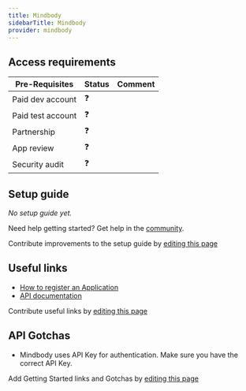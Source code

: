 ```yaml
---
title: Mindbody
sidebarTitle: Mindbody
provider: mindbody
---
```



<Overview />
<PreBuiltTooling provider={providers[pageMetadata.provider]} />
<PreBuiltUseCases />

## Access requirements
| Pre-Requisites | Status | Comment|
| - | - | - |
| Paid dev account | ❓ |  |
| Paid test account | ❓ |  |
| Partnership | ❓ | |
| App review | ❓ |  |
| Security audit | ❓ | |


## Setup guide

_No setup guide yet._

<Tip>Need help getting started? Get help in the [community](https://nango.dev/slack).</Tip>

<Note>Contribute improvements to the setup guide by [editing this page](https://github.com/nangohq/nango/tree/master/docs-v2/integrations/all/insightly.mdx)</Note>


## Useful links

- [How to register an Application](https://developers.mindbodyonline.com/)
- [API documentation](https://developers.mindbodyonline.com/ui/documentation/public-api#/http/mindbody-public-api-v6-0/introduction/getting-started)

<Note>Contribute useful links by [editing this page](https://github.com/nangohq/nango/tree/master/docs-v2/integrations/all/insightly.mdx)</Note>

## API Gotchas
- Mindbody uses API Key for authentication. Make sure you have the correct API Key.

<Note>Add Getting Started links and Gotchas by [editing this page](https://github.com/nangohq/nango/tree/master/docs-v2/integrations/all/mindbody.mdx)</Note>
